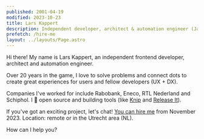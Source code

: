 ```yaml
---
published: 2001-04-19
modified: 2023-10-23
title: Lars Kappert
description: Independent developer, architect & automation engineer (JavaScript, TypeScript, Node.js)
prefetch: /hire-me
layout: ../layouts/Page.astro
---
```



Hi there! My name is Lars Kappert, an independent frontend developer, architect and automation engineer.

Over 20 years in the game, I love to solve problems and connect dots to create great experiences for users and fellow
developers (UX + DX).

Companies I've worked for include Rabobank, Eneco, RTL Nederland and Schiphol. I 🧡 open source and building tools (like
[Knip](https://github.com/webpro/knip) and [Release It](https://github.com/release-it/release-it)).

If you've got an exciting project, let's chat! [You can hire me][hire-me] from November 2023. Location: remote or in the
Utrecht area (NL).

How can I help you?

<div class="home-links">
  <ul>
    <HomeLink description={BLOG_NAME} href={BLOG_PATHNAME} title="The Frontend Ramblings blog" sprite="blog" />
    <HomeLink
      description="github.com/webpro"
      href="https://github.com/webpro"
      title="My GitHub profile"
      sprite="github"
      rel="me"
    />
    <HomeLink
      description="@webprolific"
      href="https://twitter.com/webprolific"
      title="My Twitter profile"
      sprite="twitter"
      rel="me"
    />
    <HomeLink
      description="linkedin.com/in/larskappert"
      href="https://www.linkedin.com/in/larskappert/"
      title="My LinkedIn profile"
      sprite="linkedin"
      rel="me"
    />
    <HomeLink
      description="LarsKappert-CV.pdf"
      href="/LarsKappert-CV.pdf"
      title="My curriculum vitae"
      sprite="pdf"
      rel="me"
    />
    <HomeLink description="lars@webpro.nl" href="mailto:lars@w%65bpro.nl" title="My email address" sprite="email" />
  </ul>
</div>

[hire-me]: ./hire-me
